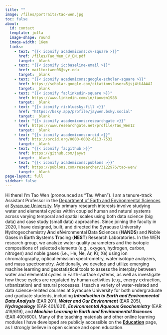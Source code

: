 ```yaml
---
title: ""
image: /files/portraits/tao-wen.jpg
toc: false
about: 
  id: contact
  template: jolla
  image-shape: round
  image-width: 16em
  links:
    - text: "{{< iconify academicons:cv-square >}}"
      href: /files/Tao_Wen_CV_EN.pdf
      target: _blank
    - text: "{{< iconify ic:baseline-email >}}"
      href: mailto:twen08@syr.edu
      target: _blank
    - text: "{{< iconify academicons:google-scholar-square >}}"
      href: https://scholar.google.com/citations?user=5jsj4tUAAAAJ
      target: _blank
    - text: "{{< iconify fa:linkedin-square >}}"
      href: https://www.linkedin.com/in/taowen1988
      target: _blank
    - text: "{{< iconify ri:bluesky-fill >}}"
      href: "https://bsky.app/profile/jaywen.bsky.social"
      target: _blank
    - text: "{{< iconify academicons:researchgate >}}"
      href: https://www.researchgate.net/profile/Tao_Wen12
      target: _blank
    - text: "{{< iconify academicons:orcid >}}"
      href: http://orcid.org/0000-0002-6113-7532
      target: _blank
    - text: "{{< iconify fa:github >}}"
      href: https://github.com/jaywt
      target: _blank
    - text: "{{< iconify academicons:publons >}}"
      href: https://publons.com/researcher/3122976/tao-wen/
      target: _blank
page-layout: full
sidebar: false
---
```


Hi there! I'm Tao Wen (pronounced as "Tau When"). I am a tenure-track Assistant Professor in the [Department of Earth and Environmental Sciences](https://artsandsciences.syracuse.edu/earth-sciences-department/){target="_blank"} at [Syracuse University](https://www.syracuse.edu){target="_blank"}. My primary research interests involve studying water and elemental cycles within coupled human and natural systems across varying temporal and spatial scales using both data science (big data) and case study (small data) approaches. Since joining the faculty in 2020, I have designed, built, and directed the Syracuse University **H**ydrogeochemistry **A**nd e**N**vironmental **D**ata **S**ciences (**HANDS**) and **N**oble Gases in **E**arth **S**ystems **T**racing (**NEST**) Research Laboratories. In the WEN research group, we analyze water quality parameters and the isotopic compositions of selected elements (e.g., oxygen, hydrogen, carbon, nitrogen) and noble gases (i.e., He, Ne, Ar, Kr, Xe) using ion chromatography, optical emission spectrometry, water isotope analyzers, and mass spectrometry. Additionally, we develop and utilize emerging machine learning and geostatistical tools to assess the interplay between water and elemental cycles in Earth-surface systems, as well as investigate how these cycles are regulated by human activities (e.g., energy extraction, urbanization) and natural processes. I teach a variety of water-related and data science-related courses at Syracuse University for both undergraduate and graduate students, including ***Introduction to Earth and Environmental Data Analysis*** (EAR 201), ***Water and Our Environment*** (EAR 205), ***Hydrogeology*** (EAR 401/601), ***Environmental Aqueous Geochemistry*** (EAR 419/619), and ***Machine Learning in Earth and Environmental Sciences*** (EAR 400/600). Many of the teaching materials and other online learning modules I have developed are publicly accessible on the [**Education**](/education.qmd) page, as I strongly believe in open science and open education.



